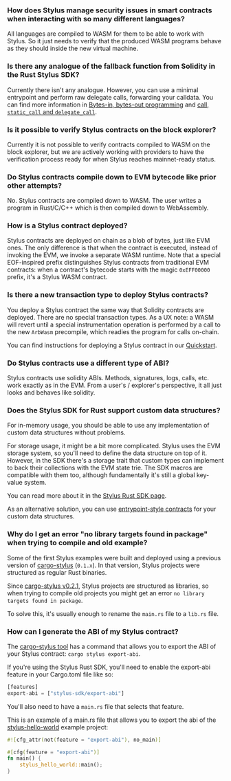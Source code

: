 ### How does Stylus manage security issues in smart contracts when interacting with so many different languages?

All languages are compiled to WASM for them to be able to work with Stylus. So it just needs to verify that the produced WASM programs behave as they should inside the new virtual machine.

### Is there any analogue of the fallback function from Solidity in the Rust Stylus SDK?

Currently there isn't any analogue. However, you can use a minimal entrypoint and perform raw delegate calls, forwarding your calldata. You can find more information in [Bytes-in, bytes-out programming](https://docs.arbitrum.io/stylus/reference/rust-sdk-guide#bytes-in-bytes-out-programming) and [call, `static_call` and `delegate_call`](https://docs.arbitrum.io/stylus/reference/rust-sdk-guide#call-static_call-and-delegate_call).

### Is it possible to verify Stylus contracts on the block explorer?

Currently it is not possible to verify contracts compiled to WASM on the block explorer, but we are actively working with providers to have the verification process ready for when Stylus reaches mainnet-ready status.

### Do Stylus contracts compile down to EVM bytecode like prior other attempts?

No. Stylus contracts are compiled down to WASM. The user writes a program in Rust/C/C++ which is then compiled down to WebAssembly.

### How is a Stylus contract deployed?

Stylus contracts are deployed on chain as a blob of bytes, just like EVM ones. The only difference is that when the contract is executed, instead of invoking the EVM, we invoke a separate WASM runtime. Note that a special EOF-inspired prefix distinguishes Stylus contracts from traditional EVM contracts: when a contract's bytecode starts with the magic `0xEFF00000` prefix, it's a Stylus WASM contract.

### Is there a new transaction type to deploy Stylus contracts?

You deploy a Stylus contract the same way that Solidity contracts are deployed. There are no special transaction types. As a UX note: a WASM will revert until a special instrumentation operation is performed by a call to the new `ArbWasm` precompile, which readies the program for calls on-chain.

You can find instructions for deploying a Stylus contract in our [Quickstart](https://docs.arbitrum.io/stylus/stylus-quickstart#checking-your-stylus-project-is-valid).

### Do Stylus contracts use a different type of ABI?

Stylus contracts use solidity ABIs. Methods, signatures, logs, calls, etc. work exactly as in the EVM. From a user's / explorer's perspective, it all just looks and behaves like solidity.

### Does the Stylus SDK for Rust support custom data structures?

For in-memory usage, you should be able to use any implementation of custom data structures without problems.

For storage usage, it might be a bit more complicated. Stylus uses the EVM storage system, so you'll need to define the data structure on top of it. However, in the SDK there's a storage trait that custom types can implement to back their collections with the EVM state trie. The SDK macros are compatible with them too, although fundamentally it's still a global key-value system.

You can read more about it in the [Stylus Rust SDK page](https://docs.arbitrum.io/stylus/reference/rust-sdk-guide#storage).

As an alternative solution, you can use [entrypoint-style contracts](https://docs.arbitrum.io/stylus/reference/rust-sdk-guide#bytes-in-bytes-out-programming) for your custom data structures.

### Why do I get an error "no library targets found in package" when trying to compile and old example?

Some of the first Stylus examples were built and deployed using a previous version of [cargo-stylus](https://github.com/OffchainLabs/cargo-stylus) (`0.1.x`). In that version, Stylus projects were structured as regular Rust binaries.

Since [cargo-stylus v0.2.1](https://github.com/OffchainLabs/cargo-stylus/releases/tag/v0.2.1), Stylus projects are structured as libraries, so when trying to compile old projects you might get an error `no library targets found in package`.

To solve this, it's usually enough to rename the `main.rs` file to a `lib.rs` file.

### How can I generate the ABI of my Stylus contract?

The [cargo-stylus tool](https://github.com/OffchainLabs/cargo-stylus/tree/main#exporting-solidity-abis) has a command that allows you to export the ABI of your Stylus contract: `cargo stylus export-abi`.

If you're using the Stylus Rust SDK, you'll need to enable the export-abi feature in your Cargo.toml file like so:

```rust
[features]
export-abi = ["stylus-sdk/export-abi"]
```

You'll also need to have a `main.rs` file that selects that feature.

This is an example of a main.rs file that allows you to export the abi of the [stylus-hello-world](https://github.com/OffchainLabs/stylus-hello-world) example project:

```rust
#![cfg_attr(not(feature = "export-abi"), no_main)]

#[cfg(feature = "export-abi")]
fn main() {
    stylus_hello_world::main();
}
```
